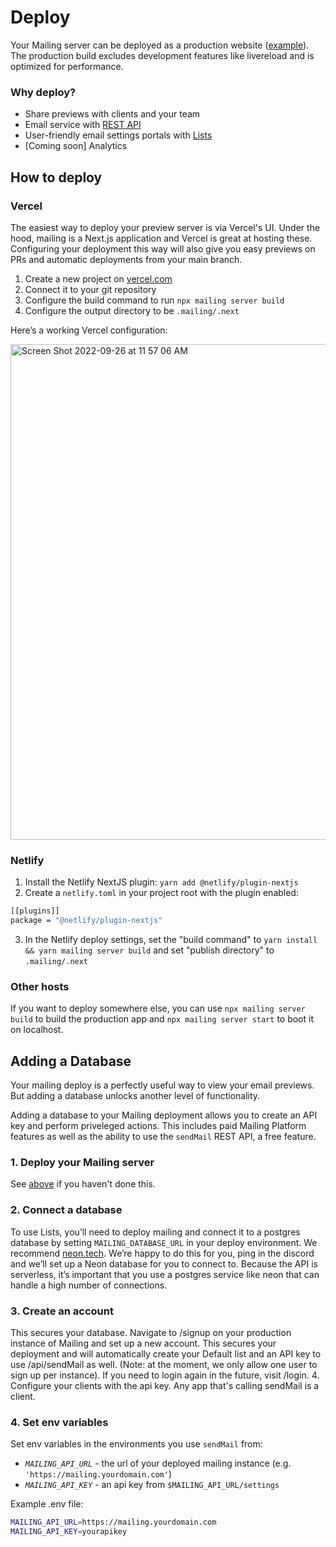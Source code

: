 # Deploy

Your Mailing server can be deployed as a production website ([example](http://demo.mailing.run/previews/AccountCreated/accountCreated)). The production build excludes development features like livereload and is optimized for performance.

### Why deploy?

- Share previews with clients and your team
- Email service with [REST API](/docs#rest-api)
- User-friendly email settings portals with [Lists](/docs/lists)
- [Coming soon] Analytics

## How to deploy

### Vercel

The easiest way to deploy your preview server is via Vercel's UI. Under the hood, mailing is a Next.js application and Vercel is great at hosting these. Configuring your deployment this way will also give you easy previews on PRs and automatic deployments from your main branch.

1. Create a new project on [vercel.com](https://vercel.com/)
2. Connect it to your git repository
3. Configure the build command to run `npx mailing server build`
4. Configure the output directory to be `.mailing/.next`

Here’s a working Vercel configuration:

<img
  width="793"
  alt="Screen Shot 2022-09-26 at 11 57 06 AM"
  src="https://user-images.githubusercontent.com/282016/192357879-a19ec556-00c3-49b6-883c-6ae55e8eff7f.png"
/>

### Netlify

1. Install the Netlify NextJS plugin: `yarn add @netlify/plugin-nextjs`
2. Create a `netlify.toml` in your project root with the plugin enabled:

```bash netlify.toml
[[plugins]]
package = "@netlify/plugin-nextjs"
```

3. In the Netlify deploy settings, set the "build command" to `yarn install && yarn mailing server build` and set "publish directory" to `.mailing/.next`

### Other hosts

If you want to deploy somewhere else, you can use `npx mailing server build` to build the production app and `npx mailing server start` to boot it on localhost.

## Adding a Database

Your mailing deploy is a perfectly useful way to view your email previews. But adding a database unlocks another level of functionality.

Adding a database to your Mailing deployment allows you to create an API key and perform priveleged actions. This includes paid Mailing Platform features as well as the ability to use the `sendMail` REST API, a free feature.

### 1. Deploy your Mailing server

See [above](/docs/deploy#how-to-deploy) if you haven't done this.

### 2. Connect a database

To use Lists, you’ll need to deploy mailing and connect
it to a postgres database by setting `MAILING_DATABASE_URL`
in your deploy environment. We recommend [neon.tech](https://neon.tech).
We’re happy to do this for you, ping in the discord and
we’ll set up a Neon database for you to connect to.
Because the API is serverless, it’s important that you use
a postgres service like neon that can handle a high number of connections.

### 3. Create an account

This secures your database. Navigate to /signup on your production instance of Mailing and set up a new account. This secures your deployment and will automatically create your Default list and an API key to use /api/sendMail as well. (Note: at the moment, we only allow one user to sign up per instance). If you need to login again in the future, visit /login. 4. Configure your clients with the api key. Any app that's calling sendMail is a client.

### 4. Set env variables

Set env variables in the environments you use `sendMail` from:

- _`MAILING_API_URL`_ - the url of your deployed mailing instance (e.g. `'https://mailing.yourdomain.com'`)
- _`MAILING_API_KEY`_ - an api key from `$MAILING_API_URL/settings`

Example .env file:

```bash .env
MAILING_API_URL=https://mailing.yourdomain.com
MAILING_API_KEY=yourapikey
```

